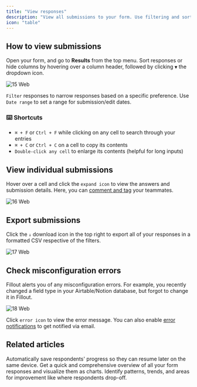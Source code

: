 ```yaml
---
title: "View responses"
description: "View all submissions to your form. Use filtering and sorting to find a specific response or export to CSV."
icon: "table"
---
```


## How to view submissions

Open your form, and go to **Results** from the top menu. Sort responses or hide columns by hovering over a column header, followed by clicking `▼` the dropdown icon.

![15 Web](/images/15.webp)

`Filter` responses to narrow responses based on a specific preference. Use `Date range` to set a range for submission/edit dates.

### ⌨️ **Shortcuts**

- `⌘ + F` or `Ctrl + F` while clicking on any cell to search through your entries
- `⌘ + C` or `Ctrl + C` on a cell to copy its contents
- `Double-click any cell` to enlarge its contents (helpful for long inputs)

## View individual submissions

Hover over a cell and click the `expand icon` to view the answers and submission details. Here, you can [comment and tag](https://www.notion.so/Comment-on-form-submissions-1420ee47667b803094add5481be5d26c?pvs=21) your teammates.

![16 Web](/images/16.webp)

## Export submissions

Click the `↓` download icon in the top right to export all of your responses in a formatted CSV respective of the filters.

![17 Web](/images/17.webp)

## Check misconfiguration errors

Fillout alerts you of any misconfiguration errors. For example, you recently changed a field type in your Airtable/Notion database, but forgot to change it in Fillout.

![18 Web](/images/18.webp)

Click `error icon` to view the error message. You can also enable [error notifications](https://www.notion.so/Enable-email-notifications-ea072f172fd140c490551c18cd808c1d?pvs=21) to get notified via email.

## Related articles

<CardGroup cols={3}>
  <Card title="Partial submissions" icon="circle-half-stroke" iconType="regular" color="#FFC738">
    Automatically save respondents' progress so they can resume later on the same device.
  </Card>
  <Card title="Summary" icon="list-ul" iconType="regular" color="#FFC738">
    Get a quick and comprehensive overview of all your form responses and visualize them as charts.
  </Card>
  <Card title="Analytics" icon="arrow-trend-up" iconType="regular" color="#FFC738">
    Identify patterns, trends, and areas for improvement like where respondents drop-off.
  </Card>
</CardGroup>